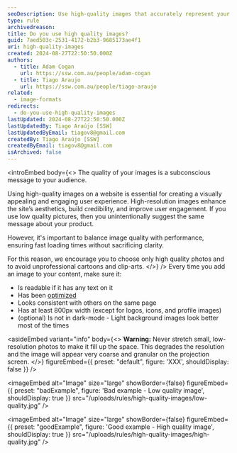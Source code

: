```yaml
---
seoDescription: Use high-quality images that accurately represent your product to avoid degrading its perceived value and to match user intent.
type: rule
archivedreason:
title: Do you use high quality images?
guid: 7aed503c-2531-4172-b2b3-9685173ae4f1
uri: high-quality-images
created: 2024-08-27T22:50:50.000Z
authors:
  - title: Adam Cogan
    url: https://ssw.com.au/people/adam-cogan
  - title: Tiago Araujo
    url: https://ssw.com.au/people/tiago-araujo
related:
  - image-formats
redirects:
  - do-you-use-high-quality-images
lastUpdated: 2024-08-27T22:50:50.000Z
lastUpdatedBy: Tiago Araújo [SSW]
lastUpdatedByEmail: tiagov8@gmail.com
createdBy: Tiago Araújo [SSW]
createdByEmail: tiagov8@gmail.com
isArchived: false
---
```


<introEmbed
  body={<>
The quality of your images is a subconscious message to your audience.

Using high-quality images on a website is essential for creating a visually appealing and engaging user experience. High-resolution images enhance the site’s aesthetics, build credibility, and improve user engagement. If you use low quality pictures, then you unintentionally suggest the same message about your product.

However, it's important to balance image quality with performance, ensuring fast loading times without sacrificing clarity.

For this reason, we encourage you to choose only high quality photos and to avoid unprofessional cartoons and clip-arts.
  </>}
/>
Every time you add an image to your content, make sure it:

* Is readable if it has any text on it
* Has been [optimized](optimize-your-images)
* Looks consistent with others on the same page
* Has at least 800px width (except for logos, icons, and profile images)
* (optional) Is not in dark-mode - Light background images look better most of the times

<asideEmbed
  variant="info"
  body={<>
    **Warning:** Never stretch small, low-resolution photos to make it fill up the space. This degrades the resolution and the image will appear very coarse and granular on the projection screen.
  </>}
  figureEmbed={{
    preset: "default",
    figure: 'XXX',
    shouldDisplay: false
  }}
/>

<imageEmbed
  alt="Image"
  size="large"
  showBorder={false}
  figureEmbed={{
    preset: "badExample",
    figure: 'Bad example - Low quality image',
    shouldDisplay: true
  }}
  src="/uploads/rules/high-quality-images/low-quality.jpg"
/>

<imageEmbed
  alt="Image"
  size="large"
  showBorder={false}
  figureEmbed={{
    preset: "goodExample",
    figure: 'Good example - High quality image',
    shouldDisplay: true
  }}
  src="/uploads/rules/high-quality-images/high-quality.jpg"
/>

